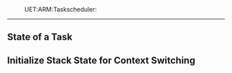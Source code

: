 :UET:ARM:Taskscheduler:
----

== State of a Task ==

{{local:./img/state_of_a_task.png}}

== Initialize Stack State for Context Switching ==

{{local:./img/init_stack_for_CS.png}}
